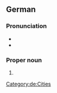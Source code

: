 ==German==
{{wikipedia}}
{{wikipedia|lang=de}}

===Pronunciation===
* {{IPA|de|/ˈoːbɐhaʊzən/}}
* {{audio|de|De-Oberhausen.ogg|Audio}}

===Proper noun===
{{de-proper noun}}

# {{place|de|city|s/North Rhine-Westphalia|c/Germany|t1=Oberhausen}}

[[Category:de:Cities]]